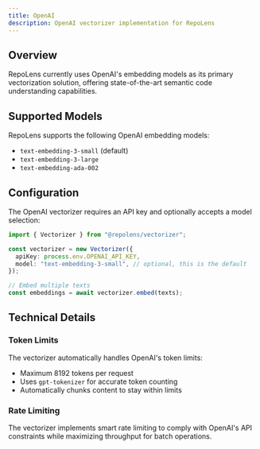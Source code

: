 ```yaml
---
title: OpenAI
description: OpenAI vectorizer implementation for RepoLens
---
```


## Overview

RepoLens currently uses OpenAI's embedding models as its primary vectorization solution, offering state-of-the-art semantic code understanding capabilities.

## Supported Models

RepoLens supports the following OpenAI embedding models:

- `text-embedding-3-small` (default)
- `text-embedding-3-large`
- `text-embedding-ada-002`

## Configuration

The OpenAI vectorizer requires an API key and optionally accepts a model selection:

```typescript
import { Vectorizer } from "@repolens/vectorizer";

const vectorizer = new Vectorizer({
  apiKey: process.env.OPENAI_API_KEY,
  model: "text-embedding-3-small", // optional, this is the default
});

// Embed multiple texts
const embeddings = await vectorizer.embed(texts);
```

## Technical Details

### Token Limits

The vectorizer automatically handles OpenAI's token limits:

- Maximum 8192 tokens per request
- Uses `gpt-tokenizer` for accurate token counting
- Automatically chunks content to stay within limits

### Rate Limiting

The vectorizer implements smart rate limiting to comply with OpenAI's API constraints while maximizing throughput for batch operations.
